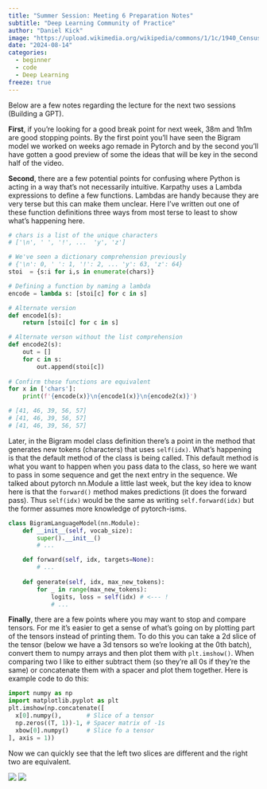 ```yaml
---
title: "Summer Session: Meeting 6 Preparation Notes"
subtitle: "Deep Learning Community of Practice"
author: "Daniel Kick"
image: "https://upload.wikimedia.org/wikipedia/commons/1/1c/1940_Census_Population_Schedules_-_Florida_-_Sumter_County_-_ED_60-4_-_DPLA_-_d2b873312e5700b4c48cc6e11ec98941_%28page_4%29.jpg"
date: "2024-08-14"
categories: 
  - beginner
  - code
  - Deep Learning
freeze: true
---
```


Below are a few notes regarding the lecture for the next two sessions (Building a GPT).

**First**, if you’re looking for a good break point for next week, 38m and 1h1m are good stopping points. By the first point you’ll have seen the Bigram model we worked on weeks ago remade in Pytorch and by the second you’ll have gotten a good preview of some the ideas that will be key in the second half of the video.

**Second**, there are a few potential points for confusing where Python is acting in a way that’s not necessarily intuitive. Karpathy uses a Lambda expressions to define a few functions. Lambdas are handy because they are very terse but this can make them unclear. Here I’ve written out one of these function definitions three ways from most terse to least to show what’s happening here.

``` python
# chars is a list of the unique characters 
# ['\n', ' ', '!', ...  'y', 'z']

# We've seen a dictionary comprehension previously
# {'\n': 0, ' ': 1, '!': 2, ... 'y': 63, 'z': 64}
stoi  = {s:i for i,s in enumerate(chars)}

# Defining a function by naming a lambda
encode = lambda s: [stoi[c] for c in s]

# Alternate version
def encode1(s):
    return [stoi[c] for c in s]

# Alternate verson without the list comprehension
def encode2(s):
    out = []
    for c in s:
        out.append(stoi[c])
        
# Confirm these functions are equivalent
for x in ['chars']:
    print(f'{encode(x)}\n{encode1(x)}\n{encode2(x)}')

# [41, 46, 39, 56, 57]
# [41, 46, 39, 56, 57]
# [41, 46, 39, 56, 57]
```

Later, in the Bigram model class definition there’s a point in the method that generates new tokens (characters) that uses `self(idx)`. What’s happening is that the default method of the class is being called. This default method is what you want to happen when you pass data to the class, so here we want to pass in some sequence and get the next entry in the sequence. We talked about pytorch nn.Module a little last week, but the key idea to know here is that the `forward()` method makes predictions (it does the forward pass). Thus `self(idx)` would be the same as writing `self.forward(idx)` but the former assumes more knowledge of pytorch-isms.

``` python
class BigramLanguageModel(nn.Module):
    def __init__(self, vocab_size):
        super().__init__()
        # ...

    def forward(self, idx, targets=None):
        # ... 
    
    def generate(self, idx, max_new_tokens):
        for _ in range(max_new_tokens):
            logits, loss = self(idx) # <--- !
            # ...
```

**Finally**, there are a few points where you may want to stop and compare tensors. For me it’s easier to get a sense of what’s going on by plotting part of the tensors instead of printing them. To do this you can take a 2d slice of the tensor (below we have a 3d tensors so we’re looking at the 0th batch), convert them to numpy arrays and then plot them with `plt.imshow()`. When comparing two I like to either subtract them (so they’re all 0s if they’re the same) or concatenate them with a spacer and plot them together. Here is example code to do this:

``` python
import numpy as np
import matplotlib.pyplot as plt
plt.imshow(np.concatenate([
  x[0].numpy(),       # Slice of a tensor
  np.zeros((T, 1))-1, # Spacer matrix of -1s
  xbow[0].numpy()     # Slice fo a tensor
], axis = 1))
```

Now we can quickly see that the left two slices are different and the right two are equivalent.


![](ex1.png) ![](ex2.png)